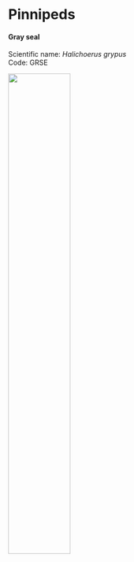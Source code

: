# Pinnipeds

#### Gray seal

Scientific name: *Halichoerus grypus*  
Code: GRSE \

![](/figs/Spec_images/Pinniped/Grayseal_spec.png){width=50%}